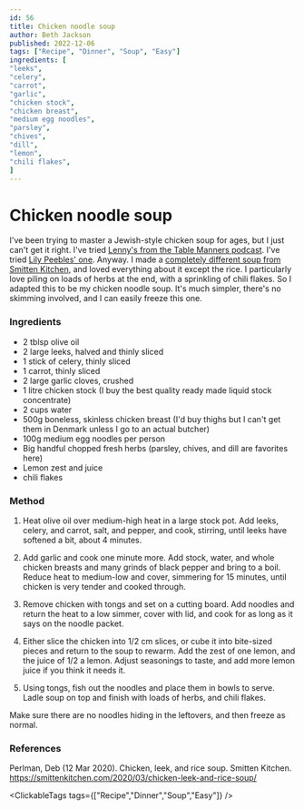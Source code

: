 ```yaml
---
id: 56
title: Chicken noodle soup
author: Beth Jackson
published: 2022-12-06
tags: ["Recipe", "Dinner", "Soup", "Easy"]
ingredients: [
"leeks",
"celery",
"carrot",
"garlic",
"chicken stock",
"chicken breast",
"medium egg noodles",
"parsley",
"chives",
"dill",
"lemon",
"chili flakes",
]
---
```


# Chicken noodle soup

<BlogTextWrapper>

I've been trying to master a Jewish-style chicken soup for ages, but I just can't get it right. I've tried [Lenny's from the Table Manners podcast](https://www.countryandtownhouse.com/food-and-drink/table-manners-chicken-soup-recipe/). I've tried [Lily Peebles' one](https://www.lilypebbles.co.uk/2012/10/how-to-mummys-chicken-soup.html). Anyway. I made a [completely different soup from Smitten Kitchen](https://smittenkitchen.com/2020/03/chicken-leek-and-rice-soup/), and loved everything about it except the rice. I particularly love piling on loads of herbs at the end, with a sprinkling of chili flakes. So I adapted this to be my chicken noodle soup. It's much simpler, there's no skimming involved, and I can easily freeze this one.

</BlogTextWrapper>

<BlogTextWrapper>

### Ingredients

- 2 tblsp olive oil
- 2 large leeks, halved and thinly sliced
- 1 stick of celery, thinly sliced
- 1 carrot, thinly sliced
- 2 large garlic cloves, crushed
- 1 litre chicken stock (I buy the best quality ready made liquid stock concentrate)
- 2 cups water
- 500g boneless, skinless chicken breast (I'd buy thighs but I can't get them in Denmark unless I go to an actual butcher)
- 100g medium egg noodles per person
- Big handful chopped fresh herbs (parsley, chives, and dill are favorites here)
- Lemon zest and juice
- chili flakes

</BlogTextWrapper>

<BlogTextWrapper>

### Method

1. Heat olive oil over medium-high heat in a large stock pot. Add leeks, celery, and carrot, salt, and pepper, and cook, stirring, until leeks have softened a bit, about 4 minutes.

2. Add garlic and cook one minute more. Add stock, water, and whole chicken breasts and many grinds of black pepper and bring to a boil. Reduce heat to medium-low and cover, simmering for 15 minutes, until chicken is very tender and cooked through.

3. Remove chicken with tongs and set on a cutting board. Add noodles and return the heat to a low simmer, cover with lid, and cook for as long as it says on the noodle packet.

4. Either slice the chicken into 1/2 cm slices, or cube it into bite-sized pieces and return to the soup to rewarm. Add the zest of one lemon, and the juice of 1/2 a lemon. Adjust seasonings to taste, and add more lemon juice if you think it needs it.

5. Using tongs, fish out the noodles and place them in bowls to serve. Ladle soup on top and finish with loads of herbs, and chili flakes.

Make sure there are no noodles hiding in the leftovers, and then freeze as normal.

</BlogTextWrapper>

<BlogTextWrapper>

### References

Perlman, Deb (12 Mar 2020). Chicken, leek, and rice soup. Smitten Kitchen. https://smittenkitchen.com/2020/03/chicken-leek-and-rice-soup/

</BlogTextWrapper>

<ClickableTags tags={["Recipe","Dinner","Soup","Easy"]} />
